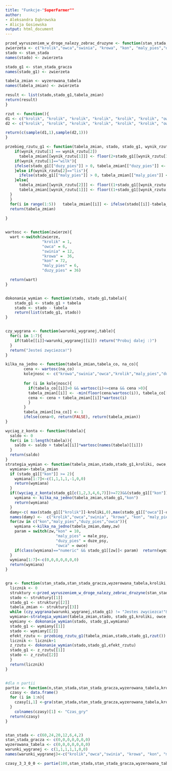 ---
title: "Funkcje-"SuperFarmer""
author: 
- Aleksandra Dąbrowska
- Alicja Gosiewska
output: html_document
---

```{r}
przed_wyruszeniem_w_droge_nalezy_zebrac_druzyne <- function(stan_stada, stan_stada_gracza, wyzerowana_tabela){
zwierzeta <- c("krolik","owca","swinia", "krowa", "kon", "maly_pies","duzy_pies")
stado <- stan_stada
names(stado) <- zwierzeta

stado_g1 <- stan_stada_gracza
names(stado_g1) <- zwierzeta

tabela_zmian <- wyzerowana_tabela
names(tabela_zmian) <- zwierzeta

result <- list(stado,stado_g1,tabela_zmian)
return(result)
}

rzut <- function(){
d1 <- c("krolik", "krolik", "krolik", "krolik", "krolik", "krolik", "owca", "owca", "owca", "swinia", "krowa", "wilk")
d2 <- c("krolik", "krolik", "krolik", "krolik", "krolik", "krolik", "owca", "owca", "swinia", "swinia", "kon", "lis")

return(c(sample(d1,1),sample(d2,1)))
}

przebieg_rzutu_g1 <- function(tabela_zmian, stado, stado_g1, wynik_rzutu){
    if(wynik_rzutu[1] == wynik_rzutu[2]) 
      tabela_zmian[[wynik_rzutu[1]]] <- floor(2+stado_g1[[wynik_rzutu[1]]]/2) else{
    if(wynik_rzutu[1]=="wilk"){
    ifelse(stado_g1[["duzy_pies"]] > 0, tabela_zmian[["duzy_pies"]] <- -1 , replace(tabela_zmian, tabela_zmian[c(1,2,3,4)],-tabela_zmian[c(1,2,3,4)]))
    }else if(wynik_rzutu[2]=="lis"){
      ifelse(stado_g1[["maly_pies"]] > 0, tabela_zmian[["maly_pies"]] <- -1 ,tabela_zmian[["krolik"]] <- -stado_g1[["krolik"]])
    }else{
      tabela_zmian[[wynik_rzutu[2]]] <- floor((1+stado_g1[[wynik_rzutu[2]]])/2)
      tabela_zmian[[wynik_rzutu[1]]] <- floor((1+stado_g1[[wynik_rzutu[1]]])/2)
  }
  }
  for(i in range(1:5))   tabela_zmian[[i]] <- ifelse(stado[[i]]-tabela_zmian[[i]]<=0,stado[[i]],tabela_zmian[[i]])
  return(tabela_zmian)
  
}


wartosc <- function(zwierze){
  wart <-switch(zwierze,
                "krolik" = 1,
                "owca" = 6,
                "swinia" = 12,
                "krowa" =  36,
                "kon" = 72,
                "maly_pies" = 6,
                "duzy_pies" = 36)

  return(wart)
}


dokonanie_wymian <- function(stado, stado_g1,tabela){
    stado_g1 <- stado_g1 + tabela
    stado <- stado - tabela
    return(list(stado_g1, stado))
}


czy_wygrana <- function(warunki_wygranej,table){
  for(i in 1:7){
    if(table[[i]]<warunki_wygranej[[i]]) return("Probuj dalej :)")
  }
  return("Jesteś zwyciezca!")
}

kilka_na_jedno <- function(tabela_zmian,tabela_co, na_co){
        cena <- wartosc(na_co)
        kolejnosc <- c("krowa","swinia","owca","krolik","maly_pies","duzy_pies")
        
        for (i in kolejnosc){
          if(tabela_co[[i]]>0 && wartosc(i)<=cena && cena >0){
          tabela_zmian[[i]] <- -min(floor(cena/wartosc(i)), tabela_co[[i]])
          cena <- cena + tabela_zmian[[i]]*wartosc(i)
          }
        }
        tabela_zmian[[na_co]] <- 1
        ifelse(cena>0, return(FALSE), return(tabela_zmian))
}

wyciag_z_konta <- function(tabela){
  saldo <- 0
  for(i in 1:length(tabela)){
    saldo <- saldo + tabela[[i]]*wartosc(names(tabela)[[i]])
  }
  return(saldo)
}
strategia_wymian <- function(tabela_zmian,stado,stado_g1,kroliki, owce, duze_psy, male_psy){
  wymiana<-tabela_zmian
  if (stado_g1[["kon"]] >= 2){
    wymiana[1:7]<-c(1,1,1,1,-1,0,0)
    return(wymiana)
  }
  if((wyciag_z_konta(stado_g1[c(1,2,3,4,6,7)])>=72)&&(stado_g1[["kon"]]==1)){
    wymiana <- kilka_na_jedno(tabela_zmian,stado_g1,"kon") 
    return(wymiana)
  }
  damy<-c( max(stado_g1[["krolik"]]-kroliki,0),max(stado_g1[["owca"]]-owce,0),0,0,0,max(stado_g1[["maly_pies"]]-male_psy,0),max(stado_g1[["duzy_pies"]]-duze_psy))
  names(damy) <-  c("krolik","owca","swinia", "krowa", "kon", "maly_pies","duzy_pies")
  for(zw in c("kon","maly_pies","duzy_pies","owca")){
    wymiana <-kilka_na_jedno(tabela_zmian,damy,zw)
    param = switch(zw,"kon" = 10,
                      "maly_pies" = male_psy,
                      "duzy_pies" = duze_psy,
                      "owca" = owce)
    if(class(wymiana)=="numeric" && stado_g1[[zw]]< param)  return(wymiana)
  }
  wymiana[1:7]<-c(0,0,0,0,0,0,0)
  return(wymiana)
}


gra <- function(stan_stada,stan_stada_gracza,wyzerowana_tabela,kroliki, owce, duze_psy, male_psy,warunki_wygranej){
  licznik <- 0
  struktury <-przed_wyruszeniem_w_droge_nalezy_zebrac_druzyne(stan_stada,stan_stada_gracza,wyzerowana_tabela)
  stado <- struktury[[1]]
  stado_g1 <- struktury[[2]]
  tabela_zmian <- struktury[[3]]
  while (czy_wygrana(warunki_wygranej,stado_g1) != "Jestes zwyciezca!"&&licznik<300){
  wymiana<-strategia_wymian(tabela_zmian,stado, stado_g1,kroliki, owce, duze_psy, male_psy)
  wymiany <- dokonanie_wymian(stado, stado_g1,wymiana)
  stado_g1 <- wymiany[[1]]
  stado <- wymiany[[2]]
  efekt_rzutu <- przebieg_rzutu_g1(tabela_zmian,stado,stado_g1,rzut())
  licznik <- licznik+1
  z_rzutu <- dokonanie_wymian(stado,stado_g1,efekt_rzutu)
  stado_g1 <- z_rzutu[[1]]
  stado <- z_rzutu[[2]]
  }
  return(licznik)
}


#dla n partii
partie <- function(n,stan_stada,stan_stada_gracza,wyzerowana_tabela,kroliki, owce, duze_psy, male_psy,warunki_wygranej){
  czasy <- data.frame()
  for (i in 1:n){
    czasy[i,1] <-gra(stan_stada,stan_stada_gracza,wyzerowana_tabela,kroliki, owce, duze_psy, male_psy,warunki_wygranej)
  }
    colnames(czasy)[1] <- "Czas_gry"
  return(czasy)
}


stan_stada <- c(60,24,20,12,6,4,2)
stan_stada_gracza <- c(0,0,0,0,0,0,0)
wyzerowana_tabela <- c(0,0,0,0,0,0,0)
warunki_wygranej <- c(1,1,1,1,1,0,0)
names(warunki_wygranej)<-c("krolik","owca","swinia", "krowa", "kon", "maly_pies","duzy_pies")

czasy_3_3_0_0 <- partie(100,stan_stada,stan_stada_gracza,wyzerowana_tabela,3,3,0,0,warunki_wygranej)

```

